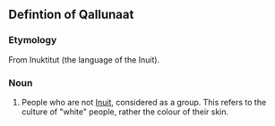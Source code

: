 ==Defintion of Qallunaat==

===Etymology===
From Inuktitut (the language of the Inuit).

===Noun===
{{en-plural noun}}

# People who are not [[Inuit]], considered as a group. This refers to the culture of "white" people, rather the colour of their skin.